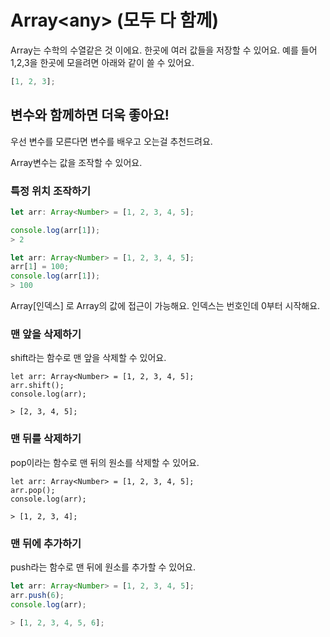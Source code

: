 # Array\<any\> (모두 다 함께)

Array는 수학의 수열같은 것 이에요. 한곳에 여러 값들을 저장할 수 있어요. 예를 들어 1,2,3을 한곳에 모을려면 아래와 같이 쓸 수 있어요.

```ts
[1, 2, 3];
```

## 변수와 함께하면 더욱 좋아요!

우선 변수를 모른다면 변수를 배우고 오는걸 추천드려요.

Array변수는 값을 조작할 수 있어요.

### 특정 위치 조작하기

```ts
let arr: Array<Number> = [1, 2, 3, 4, 5];

console.log(arr[1]);
> 2
```

```ts
let arr: Array<Number> = [1, 2, 3, 4, 5];
arr[1] = 100;
console.log(arr[1]);
> 100
```

Array[인덱스] 로 Array의 값에 접근이 가능해요. 인덱스는 번호인데 0부터 시작해요.

### 맨 앞을 삭제하기

shift라는 함수로 맨 앞을 삭제할 수 있어요.

```
let arr: Array<Number> = [1, 2, 3, 4, 5];
arr.shift();
console.log(arr);

> [2, 3, 4, 5];
```

### 맨 뒤를 삭제하기

pop이라는 함수로 맨 뒤의 원소를 삭제할 수 있어요.

```
let arr: Array<Number> = [1, 2, 3, 4, 5];
arr.pop();
console.log(arr);

> [1, 2, 3, 4];
```

### 맨 뒤에 추가하기

push라는 함수로 맨 뒤에 원소를 추가할 수 있어요.

```ts
let arr: Array<Number> = [1, 2, 3, 4, 5];
arr.push(6);
console.log(arr);

> [1, 2, 3, 4, 5, 6];
```

